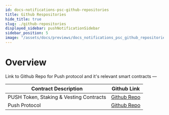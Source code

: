 ```yaml
---
id: docs-notifications-psc-github-repositories
title: Github Respositories
hide_title: true
slug: ./github-repositories
displayed_sidebar: pushNotificationSidebar
sidebar_position: 5
image: "/assets/docs/previews/docs_notifications_psc_github_repositories--github_respositories.png"
---
```


# Overview

Link to Github Repo for Push protocol and it's relevant smart contracts —


<Head>
  <title>{`
    Push Github Repositories | Push Notifications | Push Documentation
  `}</title>
</Head>

| Contract Description                    | Github Link                                                                               |
| --------------------------------------- | ----------------------------------------------------------------------------------------- |
| PUSH Token, Staking & Vesting Contracts | [Github Repo](https://github.com/ethereum-push-notification-service/push-protocol)        |
| Push Protocol                           | [Github Repo](https://github.com/ethereum-push-notification-service/push-smart-contracts) |
